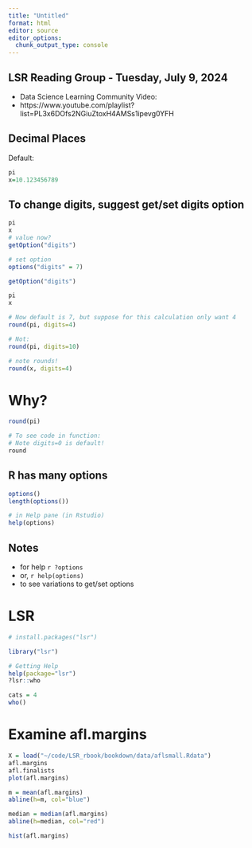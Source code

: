 ```yaml
---
title: "Untitled"
format: html
editor: source
editor_options: 
  chunk_output_type: console
---
```

## LSR Reading Group - Tuesday, July 9, 2024

-   Data Science Learning Community Video:
-   https://www.youtube.com/playlist?list=PL3x6DOfs2NGiuZtoxH4AMSs1ipevg0YFH


## Decimal Places

Default:
```r
pi
x=10.123456789
```

## To change digits, suggest  get/set digits option

```r
pi
x
# value now?
getOption("digits")

# set option
options("digits" = 7)

getOption("digits")

pi
x 

# Now default is 7, but suppose for this calculation only want 4
round(pi, digits=4)

# Not:
round(pi, digits=10)

# note rounds!
round(x, digits=4)
```

# Why?
```r
round(pi)

# To see code in function:
# Note digits=0 is default!
round
```

## R has many options 
```r
options()
length(options())

# in Help pane (in Rstudio)
help(options)
```

## Notes

- for help `r ?options`
- or, `r help(options)`
- to see variations to get/set options




# LSR
```r
# install.packages("lsr")

library("lsr")

# Getting Help
help(package="lsr")
?lsr::who

cats = 4
who()
```

# Examine afl.margins
```r
X = load("~/code/LSR_rbook/bookdown/data/aflsmall.Rdata")
afl.margins
afl.finalists
plot(afl.margins)

m = mean(afl.margins)
abline(h=m, col="blue")

median = median(afl.margins)
abline(h=median, col="red")
```

```r
hist(afl.margins)
```